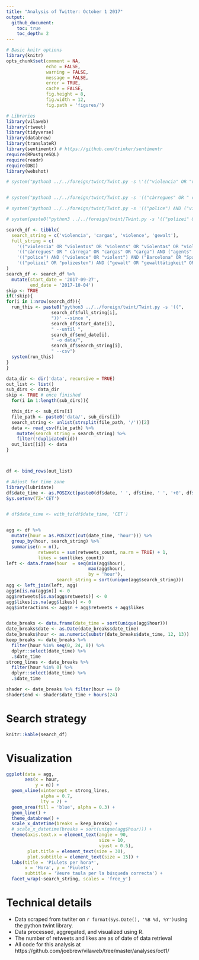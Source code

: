 ```yaml
---
title: "Analysis of Twitter: October 1 2017"
output:
  github_document:
    toc: true
    toc_depth: 2
---
```



```r
# Basic knitr options
library(knitr)
opts_chunk$set(comment = NA, 
               echo = FALSE, 
               warning = FALSE, 
               message = FALSE, 
               error = TRUE, 
               cache = FALSE,
               fig.height = 8,
               fig.width = 12,
               fig.path = 'figures/')
```


```r
# Libraries
library(vilaweb)
library(rtweet)
library(tidyverse)
library(databrew)
library(translateR)
library(sentimentr) # https://github.com/trinker/sentimentr
require(RPostgreSQL)
require(readr)  
require(DBI)
library(webshot)
```

```r
# system("python3 ../../foreign/twint/Twint.py -s \'(("violencia" OR "violentos" OR "violents" OR "violentas" OR "violentes") AND ("Barcelona" OR "Cataluña" OR "Catalunya" OR "catalanes" OR "catalanas" OR "catalans" OR "catalanes" OR "catalán" OR "España" OR "español" OR "españoles" OR "española" OR "españolas"))' --since 2017-09-27 --until 2017-10-04 -o data/violencia --csv")


# system("python3 ../../foreign/twint/Twint.py -s '(("càrregues" OR " càrrega" OR "cargas" OR "carga") AND ("agents" OR "agentes" OR "guàrdia civil" OR "guardia civil" OR "policía" OR "policia" OR "policíaca" OR "policiaca" OR "policíacas" OR "policiaques" OR "policial" OR "policials" OR "policiales"))' --since 2017-09-27 --until 2017-10-04 -o data/cargas --csv")

# system("python3 ../../foreign/twint/Twint.py -s '(("police") AND ("violence" OR "violent") AND ("Barcelona" OR "Spain" OR "Catalan" OR "Catalonia"))' --since 2017-09-27 --until 2017-10-04 -o data/violence --csv")

# system(paste0("python3 ../../foreign/twint/Twint.py -s '(("polizei" OR "polizesten") AND ("gewalt" OR "gewalttätigkeit" OR "heftig" OR "kräftig") AND ("Barcelona" OR "Spanien" OR "Spanisch" OR "Katalanisch" OR "Katalonien"))' --since 2017-09-27 --until 2017-10-04 -o data/gewalt --csv"))

search_df <- tibble(
  search_string = c('violencia', 'cargas', 'violence', 'gewalt'),
  full_string = c(
    '(("violencia" OR "violentos" OR "violents" OR "violentas" OR "violentes") AND ("Barcelona" OR "Cataluña" OR "Catalunya" OR "catalanes" OR "catalanas" OR "catalans" OR "catalanes" OR "catalán" OR "España" OR "español" OR "españoles" OR "española" OR "españolas"))',
    '(("càrregues" OR " càrrega" OR "cargas" OR "carga") AND ("agents" OR "agentes" OR "guàrdia civil" OR "guardia civil" OR "policía" OR "policia" OR "policíaca" OR "policiaca" OR "policíacas" OR "policiaques" OR "policial" OR "policials" OR "policiales"))',
    '(("police") AND ("violence" OR "violent") AND ("Barcelona" OR "Spain" OR "Catalan" OR "Catalonia"))',
    '(("polizei" OR "polizesten") AND ("gewalt" OR "gewalttätigkeit" OR "heftig" OR "kräftig") AND ("Barcelona" OR "Spanien" OR "Spanisch" OR "Katalanisch" OR "Katalonien"))')
)
search_df <- search_df %>%
  mutate(start_date = '2017-09-27',
         end_date = '2017-10-04')
skip <- TRUE
if(!skip){
for(i in 1:nrow(search_df)){
  run_this <- paste0("python3 ../../foreign/twint/Twint.py -s '((",
                 search_df$full_string[i],
                 "))' --since ",
                 search_df$start_date[i],
                 " --until ", 
                 search_df$end_date[i],
                 " -o data/", 
                 search_df$search_string[i],
                 " --csv")
  system(run_this)
}
}

data_dir <- dir('data', recursive = TRUE)
out_list <- list()
sub_dirs <- data_dir
skip <- TRUE # once finished
  for(i in 1:length(sub_dirs)){

  this_dir <- sub_dirs[i]
  file_path <- paste0('data/', sub_dirs[i])
  search_string <- unlist(strsplit(file_path, '/'))[2]
  data <- read_csv(file_path) %>%
    mutate(search_string = search_string) %>%
    filter(!duplicated(id))
  out_list[[i]] <- data
}



df <- bind_rows(out_list)

# Adjust for time zone
library(lubridate)
df$date_time <- as.POSIXct(paste0(df$date, ' ', df$time, ' ', '+0', df$timezone))
Sys.setenv(TZ='CET')


# df$date_time <- with_tz(df$date_time, 'CET')


agg <- df %>%
  mutate(hour = as.POSIXct(cut(date_time, 'hour'))) %>%
  group_by(hour, search_string) %>% 
  summarise(n = n(),
            retweets = sum(retweets_count, na.rm = TRUE) + 1,
            likes = sum(likes_count))
left <- data.frame(hour  = seq(min(agg$hour),
                               max(agg$hour),
                               by = 'hour'),
                   search_string = sort(unique(agg$search_string)))
agg <- left_join(left, agg)
agg$n[is.na(agg$n)] <- 0
agg$retweets[is.na(agg$retweets)] <- 0
agg$likes[is.na(agg$likes)] <- 0
agg$interactions <- agg$n + agg$retweets + agg$likes


date_breaks <- data.frame(date_time = sort(unique(agg$hour)))
date_breaks$date <- as.Date(date_breaks$date_time)
date_breaks$hour <- as.numeric(substr(date_breaks$date_time, 12, 13))
keep_breaks <- date_breaks %>%
  filter(hour %in% seq(0, 24, 8)) %>%
  dplyr::select(date_time) %>%
  .$date_time
strong_lines <- date_breaks %>%
  filter(hour %in% 0) %>%
  dplyr::select(date_time) %>%
  .$date_time

shader <- date_breaks %>% filter(hour == 0)
shader$end <- shader$date_time + hours(24)
```

# Search strategy

```r
knitr::kable(search_df)
```

# Visualization

```r
ggplot(data = agg,
       aes(x = hour,
           y = n)) +
  geom_vline(xintercept = strong_lines,
             alpha = 0.7, 
             lty = 2) +
  geom_area(fill = 'blue', alpha = 0.3) +
  geom_line() +
  theme_databrew() +
  scale_x_datetime(breaks = keep_breaks) +
  # scale_x_datetime(breaks = sort(unique(agg$hour))) +
  theme(axis.text.x = element_text(angle = 90,
                                   size = 10,
                                   vjust = 0.5),
        plot.title = element_text(size = 30),
        plot.subtitle = element_text(size = 15)) +
  labs(title = 'Piulets per hora*',
       x = 'Hora', y = 'Piulets',
       subtitle = 'Veure taula per la búsqueda correcta') +
  facet_wrap(~search_string, scales = 'free_y')
```

# Technical details

- Data scraped from twtiter on `r format(Sys.Date(), '%B %d, %Y')`using the python twint library.   
- Data processed, aggregated, and visualized using R.  
- The number of retweets and likes are as of date of data retrieval  
- All code for this analysis at https://github.com/joebrew/vilaweb/tree/master/analyses/oct1/